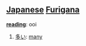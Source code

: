 == [[Japanese]] [[Furigana]] ==                             

'''[[reading]]''': ooi

# [[多い]]: [[many]]